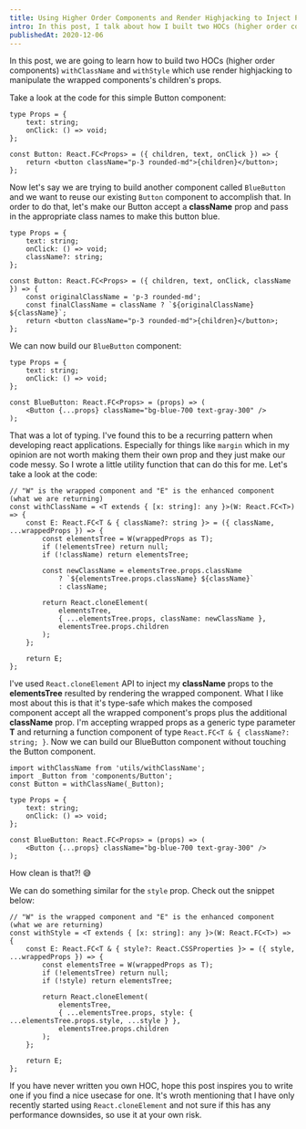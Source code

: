 ```yaml
---
title: Using Higher Order Components and Render Highjacking to Inject Props to Children
intro: In this post, I talk about how I built two HOCs (higher order components) "withClassName" and "withStyle" to help me build more composeable React components
publishedAt: 2020-12-06
---
```


In this post, we are going to learn how to build two HOCs (higher order components) `withClassName` and `withStyle` which use render highjacking to manipulate the wrapped components's children's props.

Take a look at the code for this simple Button component:

```tsx
type Props = {
	text: string;
	onClick: () => void;
};

const Button: React.FC<Props> = ({ children, text, onClick }) => {
	return <button className="p-3 rounded-md">{children}</button>;
};
```

Now let's say we are trying to build another component called `BlueButton` and we want to reuse our existing `Button` component to accomplish that. In order to do that, let's make our Button accept a **className** prop and pass in the appropriate class names to make this button blue.

```tsx
type Props = {
	text: string;
	onClick: () => void;
	className?: string;
};

const Button: React.FC<Props> = ({ children, text, onClick, className }) => {
	const originalClassName = 'p-3 rounded-md';
	const finalClassName = className ? `${originalClassName} ${className}`;
	return <button className="p-3 rounded-md">{children}</button>;
};
```

We can now build our `BlueButton` component:

```tsx
type Props = {
	text: string;
	onClick: () => void;
};

const BlueButton: React.FC<Props> = (props) => (
	<Button {...props} className="bg-blue-700 text-gray-300" />
);
```

That was a lot of typing. I've found this to be a recurring pattern when developing react applications. Especially for things like `margin` which in my opinion are not worth making them their own prop and they just make our code messy. So I wrote a little utility function that can do this for me. Let's take a look at the code:

```tsx
// "W" is the wrapped component and "E" is the enhanced component (what we are returning)
const withClassName = <T extends { [x: string]: any }>(W: React.FC<T>) => {
	const E: React.FC<T & { className?: string }> = ({ className, ...wrappedProps }) => {
		const elementsTree = W(wrappedProps as T);
		if (!elementsTree) return null;
		if (!className) return elementsTree;

		const newClassName = elementsTree.props.className
			? `${elementsTree.props.className} ${className}`
			: className;

		return React.cloneElement(
			elementsTree,
			{ ...elementsTree.props, className: newClassName },
			elementsTree.props.children
		);
	};

	return E;
};
```

I've used `React.cloneElement` API to inject my **className** props to the **elementsTree** resulted by rendering the wrapped component. What I like most about this is that it's type-safe which makes the composed component accept all the wrapped component's props plus the additional **className** prop. I'm accepting wrapped props as a generic type parameter **T** and returning a function component of type `React.FC<T & { className?: string; }`. Now we can build our BlueButton component without touching the Button component.

```tsx
import withClassName from 'utils/withClassName';
import _Button from 'components/Button';
const Button = withClassName(_Button);

type Props = {
	text: string;
	onClick: () => void;
};

const BlueButton: React.FC<Props> = (props) => (
	<Button {...props} className="bg-blue-700 text-gray-300" />
);
```

How clean is that?! 😅

We can do something similar for the `style` prop. Check out the snippet below:

```tsx
// "W" is the wrapped component and "E" is the enhanced component (what we are returning)
const withStyle = <T extends { [x: string]: any }>(W: React.FC<T>) => {
	const E: React.FC<T & { style?: React.CSSProperties }> = ({ style, ...wrappedProps }) => {
		const elementsTree = W(wrappedProps as T);
		if (!elementsTree) return null;
		if (!style) return elementsTree;

		return React.cloneElement(
			elementsTree,
			{ ...elementsTree.props, style: { ...elementsTree.props.style, ...style } },
			elementsTree.props.children
		);
	};

	return E;
};
```

If you have never written you own HOC, hope this post inspires you to write one if you find a nice usecase for one. It's wroth mentioning that I have only recently started using `React.cloneElement` and not sure if this has any performance downsides, so use it at your own risk.
